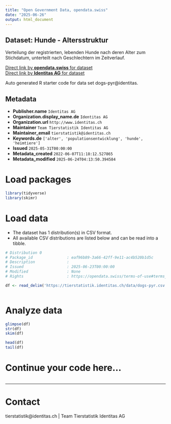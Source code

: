 ```yaml
---
title: "Open Government Data, opendata.swiss"
date: "2025-06-26"
output: html_document
---
```


## Dataset: Hunde - Altersstruktur

Verteilung der registrierten, lebenden Hunde nach deren Alter zum Stichdatum, unterteilt nach Geschlechtern im Zeitverlauf. 

[Direct link by **opendata.swiss** for dataset](https://opendata.swiss/de/dataset/hunde-altersstruktur)<br>
[Direct link by **Identitas AG** for dataset](https://tierstatistik.identitas.ch/)

Auto generated R starter code for data set dogs-pyr@identitas.

## Metadata

- **Publisher.name** `Identitas AG`
- **Organization.display_name.de** `Identitas AG`
- **Organization.url** `http://www.identitas.ch`
- **Maintainer** `Team Tierstatistik Identitas AG`
- **Maintainer_email** `tierstatistik@identitas.ch`
- **Keywords.de** `['alter', 'populationsentwicklung', 'hunde', 'heimtiere']`
- **Issued** `2025-05-31T00:00:00`
- **Metadata_created** `2022-06-07T11:18:12.527865`
- **Metadata_modified** `2025-06-24T04:13:50.394584`


# Load packages

```r

library(tidyverse)
library(skimr)

```

# Load data

-   The dataset has 1 distribution(s) in CSV format.
-   All available CSV distributions are listed below and can be read into a tibble.

```r

# Distribution 0
# Package_id               : eaf96b89-3a66-42ff-9e11-ac4b520b1d5c
# Description              : 
# Issued                   : 2025-06-23T00:00:00
# Modified                 : None
# Rights                   : https://opendata.swiss/terms-of-use#terms_by

df <- read_delim('https://tierstatistik.identitas.ch/data/dogs-pyr.csv')



```

# Analyze data

```r

glimpse(df)
str(df)
skim(df)

head(df)
tail(df)

```

# Continue your code here...

```r

```

------------------------------------------------------------------------

# Contact

tierstatistik@identitas.ch | Team Tierstatistik Identitas AG
